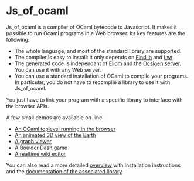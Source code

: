 = Js_of_ocaml =

Js_of_ocaml is a compiler of OCaml bytecode to Javascript.  It makes it possible to run Ocaml programs in a Web browser.  Its key features are the following:
* The whole language, and most of the standard library are supported.
* The compiler is easy to install: it only depends on [[http://projects.camlcity.org/projects/findlib.html|Findlib]] and [[wiki(21):|Lwt]].
* The generated code is independant of [[wiki(15):|Eliom]] and the [[wiki(12):|Ocsigen server]]. You can use it with any Web server. 
* You can use a standard installation of OCaml to compile your programs.  In particular, you do not have to recompile a library to use it with Js_of_ocaml.
You just have to link your program with a specific library to interface with the browser APIs.

A few small demos are available on-line:
* [[toplevel|An OCaml toplevel running in the browser]]
* [[planet|An animated 3D view of the Earth]]
* [[graph|A graph viewer]]
* [[boulderdash|A Boulder Dash game]]
* [[wiki|A realtime wiki editor]]

You can also read a more detailed [[overview|overview]] with installation instructions and the [[lib/overview|documentation of the associated library]].
